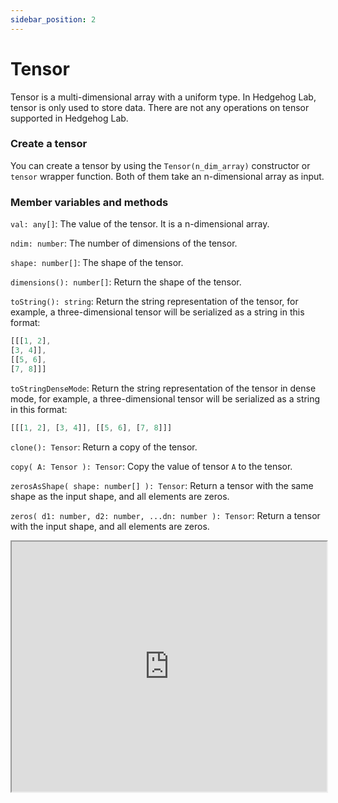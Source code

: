 ```yaml
---
sidebar_position: 2
---
```


# Tensor

Tensor is a multi-dimensional array with a uniform type. In Hedgehog Lab, tensor is only used to store data. There are not any operations on tensor supported in Hedgehog Lab. 

### Create a tensor

You can create a tensor by using the `Tensor(n_dim_array)` constructor or `tensor` wrapper function. Both of them take an n-dimensional array as input. 


### Member variables and methods

`val: any[]`: The value of the tensor. It is a n-dimensional array.

`ndim: number`: The number of dimensions of the tensor.

`shape: number[]`: The shape of the tensor.

`dimensions(): number[]`: Return the shape of the tensor.

`toString(): string`: Return the string representation of the tensor, for example, a three-dimensional tensor will be serialized as a string in this format:

```js
[[[1, 2], 
[3, 4]], 
[[5, 6], 
[7, 8]]]
``` 

`toStringDenseMode`: Return the string representation of the tensor in dense mode, for example, a three-dimensional tensor will be serialized as a string in this format:

```js
[[[1, 2], [3, 4]], [[5, 6], [7, 8]]]
```

`clone(): Tensor`: Return a copy of the tensor.

`copy( A: Tensor ): Tensor`: Copy the value of tensor `A` to the tensor.

`zerosAsShape( shape: number[] ): Tensor`: Return a tensor with the same shape as the input shape, and all elements are zeros.

`zeros( d1: number, d2: number, ...dn: number ): Tensor`: Return a tensor with the input shape, and all elements are zeros.

<iframe src="https://hlab.app/s/docs/tensor_demo_mat_reference"
    width="100%"
    height="400px">
  </iframe>
